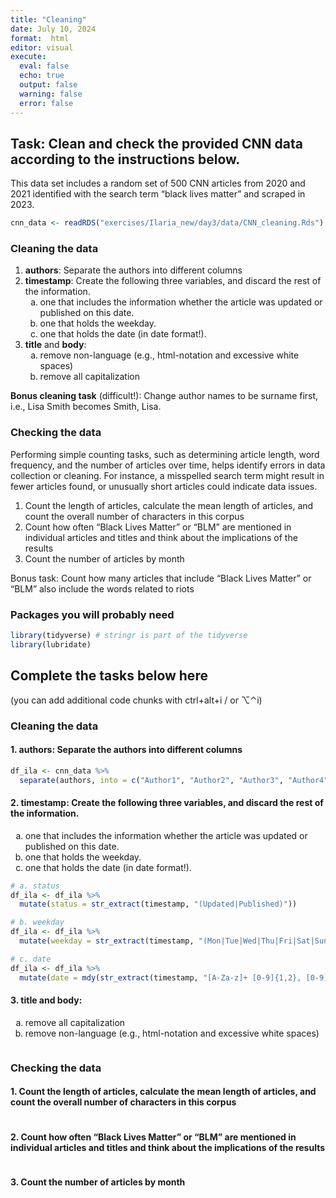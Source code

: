 ```yaml
---
title: "Cleaning"
date: July 10, 2024
format:  html
editor: visual
execute: 
  eval: false
  echo: true
  output: false
  warning: false
  error: false
---
```


## Task: Clean and check the provided CNN data according to the instructions below.

This data set includes a random set of 500 CNN articles from 2020 and 2021 identified with the search term "black lives matter" and scraped in 2023.

```r
cnn_data <- readRDS("exercises/Ilaria_new/day3/data/CNN_cleaning.Rds")
```

### Cleaning the data

1.  **authors**: Separate the authors into different columns
2.  **timestamp**: Create the following three variables, and discard the rest of the information.
    a.  one that includes the information whether the article was updated or published on this date.
    b.  one that holds the weekday.
    c.  one that holds the date (in date format!).
3.  **title** and **body**:
    a.  remove non-language (e.g., html-notation and excessive white spaces)
    b.  remove all capitalization

**Bonus cleaning task** (difficult!): Change author names to be surname first, i.e., Lisa Smith becomes Smith, Lisa.

### Checking the data

Performing simple counting tasks, such as determining article length, word frequency, and the number of articles over time, helps identify errors in data collection or cleaning. For instance, a misspelled search term might result in fewer articles found, or unusually short articles could indicate data issues.

1.  Count the length of articles, calculate the mean length of articles, and count the overall number of characters in this corpus
2.  Count how often "Black Lives Matter" or "BLM" are mentioned in individual articles and titles and think about the implications of the results
3.  Count the number of articles by month

Bonus task: Count how many articles that include "Black Lives Matter" or "BLM" also include the words related to riots

### Packages you will probably need

```r
library(tidyverse) # stringr is part of the tidyverse
library(lubridate)
```

## Complete the tasks below here

(you can add additional code chunks with ctrl+alt+i / or ⌥⌃i)

### Cleaning the data

#### 1. authors: Separate the authors into different columns

```r
df_ila <- cnn_data %>%
  separate(authors, into = c("Author1", "Author2", "Author3", "Author4", "Author5"), sep = ";|with", fill = "right")

```

#### 2. timestamp: Create the following three variables, and discard the rest of the information.

a.  one that includes the information whether the article was updated or published on this date.
b.  one that holds the weekday.
c.  one that holds the date (in date format!).

```r
# a. status
df_ila <- df_ila %>%
  mutate(status = str_extract(timestamp, "(Updated|Published)"))

# b. weekday
df_ila <- df_ila %>%
  mutate(weekday = str_extract(timestamp, "(Mon|Tue|Wed|Thu|Fri|Sat|Sun)"))

# c. date
df_ila <- df_ila %>%
  mutate(date = mdy(str_extract(timestamp, "[A-Za-z]+ [0-9]{1,2}, [0-9]{4}")))

```

#### 3. title and body:

a.  remove all capitalization
b.  remove non-language (e.g., html-notation and excessive white spaces)

```r

```

### Checking the data

#### 1. Count the length of articles, calculate the mean length of articles, and count the overall number of characters in this corpus

```r

```

#### 2. Count how often "Black Lives Matter" or "BLM" are mentioned in individual articles and titles and think about the implications of the results

```r

```

#### 3. Count the number of articles by month

```r

```
